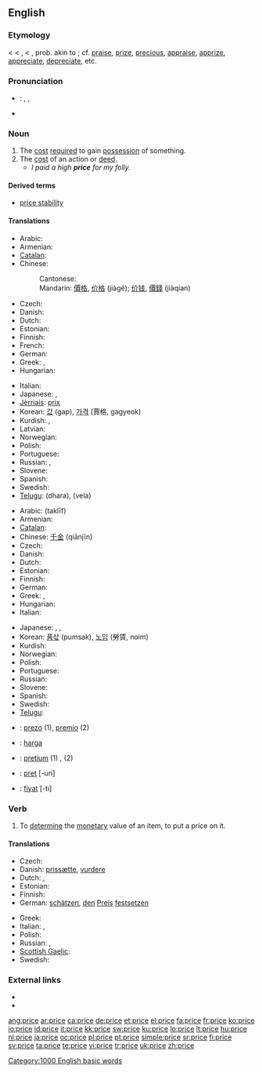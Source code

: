{{also|Price}}
==English==

===Etymology===
< {{etyl|enm}} {{term|price|lang=enm||price, prize, value, excellence}} < {{etyl|fro}} {{term|pris}}, {{term|preis}} < {{etyl|la}} {{term|pretium||worth, price, money spent, wages, reward}}, prob. akin to {{etyl|el}} {{term|περνάναι|sc=Grek||to sell}}; cf. [[praise]], [[prize]], [[precious]], [[appraise]], [[apprize]], [[appreciate]], [[depreciate]], etc.

===Pronunciation===
* {{italbrac|UK, US}}: {{enPR|prīs}}, {{IPA|/praɪs/}}, {{SAMPA|/praIs/}}
* {{audio|en-us-price.ogg|Audio (US)}}

===Noun===
{{en-noun}}

# The [[cost]] [[require]]d to gain [[possession]] of something.
# The [[cost]] of an action or [[deed]].
#* ''I paid a high '''price''' for my folly.''

====Derived terms====
* [[price stability]]

====Translations====
{{trans-top|cost required to gain possession of something}}
* Arabic: {{Arab|[[ثمن]]}} {{IPAchar|(θáman)}} {{m}}
* Armenian: {{t|hy|գին|sc=Armn|tr=gin}}
* [[Catalan]]: {{t|ca|preu|m}}
* Chinese:
*: Cantonese: {{tø|yue|價格|tr=gaa3 gaak3|sc=Hani|xs=Cantonese}}
*: Mandarin: [[價格]], [[价格]] (jiàgé); [[价钱]], [[價錢]] (jiàqian)
* Czech: {{t+|cs|cena|f}}
* Danish: {{t-|da|pris|c}}
* Dutch: {{t+|nl|prijs|m}}
* Estonian: {{t+|et|hind}}
* Finnish: {{t+|fi|hinta}}
* French: {{t+|fr|prix|m}}
* German: {{t+|de|Preis|m}}
* Greek: {{t+|el|τιμή|f|tr=timí|sc=Grek}}, {{t+|el|αξία|f|tr=aksía|sc=Grek}}
* Hungarian: {{t+|hu|ár}}
{{trans-mid}}
* Italian: {{t+|it|prezzo|m}}
* Japanese: {{t-|ja|価格|tr=[[かかく]], kakaku|sc=Jpan}}, {{t-|ja|値段|tr=[[ねだん]], nedan|sc=Jpan}}
* [[Jèrriais]]: [[prix#Jèrriais|prix]] {{m}}
* Korean: [[값]] (gap), [[가격]] (賈格, gagyeok)
* Kurdish: {{KUchar|[[به‌ها]]}}, {{KUchar|[[نرخ]]}}
* Latvian: {{t-|lv|cena|f|xs=Latvian}}
* Norwegian: {{t-|no|pris}}
* Polish: {{t+|pl|cena|f}}
* Portuguese: {{t+|pt|preço|m}}
* Russian: {{t+|ru|цена|f|tr=tsená|sc=Cyrl}}, {{t+|ru|стоимость|f|tr=stóimost’|sc=Cyrl}}
* Slovene: {{t+|sl|cena|f}}
* Spanish: {{t+|es|precio|m}}
* Swedish: {{t+|sv|pris|n}}
* [[Telugu]]: {{t|te|ధర|sc=Telu}} (dhara), {{t|te|వెల|sc=Telu}} (vela)
{{trans-bottom}}

{{trans-top|cost of an action or deed}}
* Arabic: {{Arab|[[تكليف]]}} (taklīf) {{m}}
* Armenian: {{t|hy|գին|sc=Armn|tr=gin}}
* [[Catalan]]: {{t|ca|preu|m}}
* Chinese: [[千金]] (qiānjīn)
* Czech: {{t+|cs|cena|f}}
* Danish: {{t-|da|pris|c}}
* Dutch: {{t+|nl|prijs|m}}
* Estonian: {{t+|et|hind}}
* Finnish: {{t+|fi|hinta}}
* German: {{t+|de|Preis|m}}
* Greek: {{t+|el|τίμημα|n|tr=tímima|sc=Grek}}, {{t+|el|αντίτιμο|n|tr=andítimo|sc=Grek}}
* Hungarian: {{t+|hu|ár}}
* Italian: {{t+|it|prezzo|m}}
{{trans-mid}}
* Japanese: {{t+|ja|費用|tr=[[ひよう]], hiyō|sc=Jpan}}, {{t|ja|手間賃|tr=[[てまちん]], temachin|sc=Jpan}}, {{t-|ja|報酬|tr=[[ほうしゅう]], hōshū|sc=Jpan}}
* Korean: [[품삯]] (pumsak), [[노임]] (勞賃, noim)
* Kurdish: {{KUchar|[[نرخ]]}}
* Norwegian: {{t-|no|pris}}
* Polish: {{t+|pl|cena|f}}
* Portuguese: {{t+|pt|preço|m}}
* Russian: {{t+|ru|цена|f|tr=tsená|sc=Cyrl}}
* Slovene: {{t+|sl|cena|f}}
* Spanish: {{t+|es|precio|m}}
* Swedish: {{t+|sv|pris|n}}
* [[Telugu]]: {{t|te|ఫలితము|sc=Telu}}
{{trans-bottom}}

{{checktrans-top}}
* {{ttbc|Esperanto}}: [[prezo]] (1), [[premio]] (2)
* {{ttbc|Indonesian}}: [[harga]]
{{trans-mid}}
* {{ttbc|Latin}}: [[pretium]] (1) {{n}}, {{t-|la|premium}} {{n}} (2)
* {{ttbc|Romanian}}: [[preţ]] [-uri] {{n}}
* {{ttbc|Turkish}}: [[fiyat]] [-tı]
{{trans-bottom}}

===Verb===
{{en-verb|pric|ing}}

# To [[determine]] the [[monetary]] value of an item, to put a price on it.

====Translations====
{{trans-top|determine or put a price on something}}
* Czech: {{t-|cs|ocenit}}
* Danish: [[prissætte]], [[vurdere]]
* Dutch: {{t+|nl|schatten}}, {{t+|nl|prijzen}}
* Estonian: {{t|et|hindama}}
* Finnish: {{t+|fi|hinnoitella}}
* German: [[schätzen]], [[den]] [[Preis]] [[festsetzen]]
{{trans-mid}}
* Greek: {{t+|el|κοστολογώ|sc=Grek}}
* Italian: {{t+|it|stimare}}, {{t+|it|valutare}}
* Polish: {{t|pl|wycenić}}
* Russian: {{t|ru|оценивать|tr=otsénivat'|sc=Cyrl}} {{impf}}, {{t|ru|оценить|tr=ocenít'|sc=Cyrl}} {{pf}}
* [[Scottish Gaelic]]: {{t-|gd|cuir luach air}}
* Swedish: {{t+|sv|värdera}}
{{trans-bottom}}

===External links===
* {{R:Webster 1913}}
* {{R:Century 1911}}

[[Category:1000 English basic words]]

[[ang:price]]
[[ar:price]]
[[ca:price]]
[[de:price]]
[[et:price]]
[[el:price]]
[[fa:price]]
[[fr:price]]
[[ko:price]]
[[io:price]]
[[id:price]]
[[it:price]]
[[kk:price]]
[[sw:price]]
[[ku:price]]
[[lo:price]]
[[lt:price]]
[[hu:price]]
[[nl:price]]
[[ja:price]]
[[oc:price]]
[[pl:price]]
[[pt:price]]
[[simple:price]]
[[sr:price]]
[[fi:price]]
[[sv:price]]
[[ta:price]]
[[te:price]]
[[vi:price]]
[[tr:price]]
[[uk:price]]
[[zh:price]]